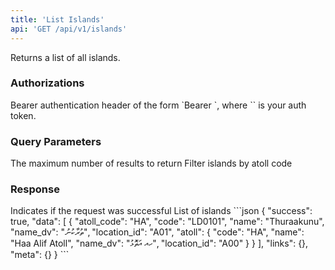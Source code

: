 ```yaml
---
title: 'List Islands'
api: 'GET /api/v1/islands'
---
```


Returns a list of all islands.

### Authorizations

<ParamField header="Authorization" type="string" required>
  Bearer authentication header of the form `Bearer <token>`, where `<token>` is your auth token.
</ParamField>

### Query Parameters

<ParamField query="limit" type="integer">
  The maximum number of results to return
</ParamField>

<ParamField query="atoll_code" type="string">
  Filter islands by atoll code
</ParamField>

### Response

<ResponseField name="success" type="boolean" required>
  Indicates if the request was successful
</ResponseField>

<ResponseField name="data" type="array" required>
  List of islands
</ResponseField>

<ResponseExample>
```json
{
  "success": true,
  "data": [
    {
      "atoll_code": "HA",
      "code": "LD0101",
      "name": "Thuraakunu",
      "name_dv": "ތުރާކުނު",
      "location_id": "A01",
      "atoll": {
        "code": "HA",
        "name": "Haa Alif Atoll",
        "name_dv": "ހއ އަތޮޅު",
        "location_id": "A00"
      }
    }
  ],
  "links": {},
  "meta": {}
}
```
</ResponseExample> 